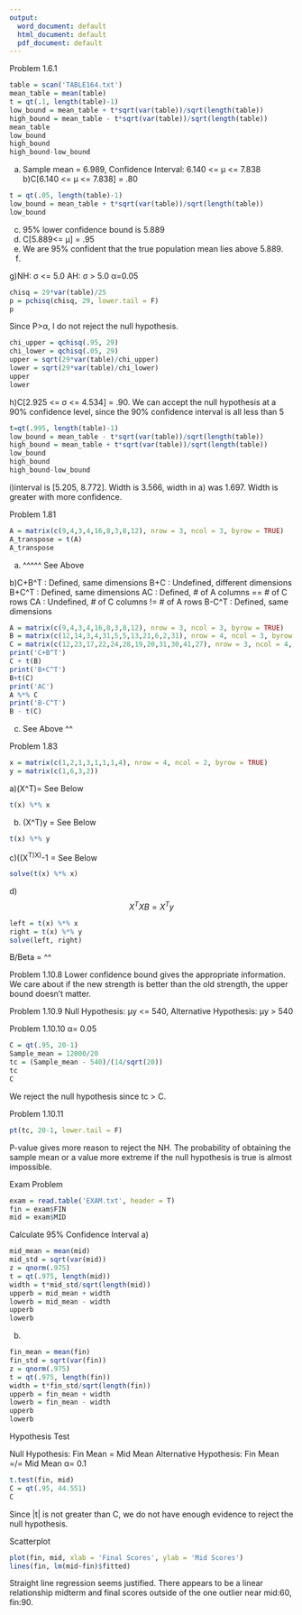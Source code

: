 ---
output:
  word_document: default
  html_document: default
  pdf_document: default
---
Problem 1.6.1
```{r}
table = scan('TABLE164.txt')
mean_table = mean(table)
t = qt(.1, length(table)-1)
low_bound = mean_table + t*sqrt(var(table))/sqrt(length(table))
high_bound = mean_table - t*sqrt(var(table))/sqrt(length(table))
mean_table
low_bound
high_bound
high_bound-low_bound
```

a) Sample mean = 6.989, Confidence Interval: 6.140 <= μ <= 7.838
b)C[6.140 <= μ <= 7.838] = .80
```{r}
t = qt(.05, length(table)-1)
low_bound = mean_table + t*sqrt(var(table))/sqrt(length(table))
low_bound
```
c) 95% lower confidence bound is 5.889
d) C[5.889<= μ] = .95
e) We are 95% confident that the true population mean lies above 5.889.
f)


g)NH: σ <= 5.0    AH: σ > 5.0     α=0.05
```{r}
chisq = 29*var(table)/25
p = pchisq(chisq, 29, lower.tail = F)
p
```
Since P>α, I do not reject the null hypothesis.



```{r}
chi_upper = qchisq(.95, 29)
chi_lower = qchisq(.05, 29)
upper = sqrt(29*var(table)/chi_upper)
lower = sqrt(29*var(table)/chi_lower)
upper
lower
```
h)C[2.925 <= σ <= 4.534] = .90. We can accept the null hypothesis at a 90% confidence level, since the 90% confidence interval is all less than 5



```{r}
t=qt(.995, length(table)-1)
low_bound = mean_table - t*sqrt(var(table))/sqrt(length(table))
high_bound = mean_table + t*sqrt(var(table))/sqrt(length(table))
low_bound
high_bound
high_bound-low_bound
```

i)interval is [5.205, 8.772]. Width is 3.566, width in a) was 1.697. Width is greater with more confidence. 




Problem 1.81
```{r}
A = matrix(c(9,4,3,4,16,8,3,8,12), nrow = 3, ncol = 3, byrow = TRUE)
A_transpose = t(A)
A_transpose
```
a) ^^^^^ See Above

b)C+B^T : Defined, same dimensions
  B+C : Undefined, different dimensions
  B+C^T : Defined, same dimensions
  AC : Defined, # of A columns == # of C rows
  CA : Undefined, # of C columns != # of A rows
  B-C^T : Defined, same dimensions
  
  
  
```{r}
A = matrix(c(9,4,3,4,16,8,3,8,12), nrow = 3, ncol = 3, byrow = TRUE)
B = matrix(c(12,14,3,4,31,5,5,13,21,6,2,31), nrow = 4, ncol = 3, byrow = TRUE)
C = matrix(c(12,23,17,22,24,28,19,20,31,30,41,27), nrow = 3, ncol = 4, byrow = TRUE)
print('C+B^T')
C + t(B)
print('B+C^T')
B+t(C)
print('AC')
A %*% C
print('B-C^T')
B - t(C)
```
c) See Above ^^



Problem 1.83
```{r}
x = matrix(c(1,2,1,3,1,1,1,4), nrow = 4, ncol = 2, byrow = TRUE)
y = matrix(c(1,6,3,2))
```
a)(X^T)= See Below
```{r}
t(x) %*% x
```

b) (X^T)y = See Below
```{r}
t(x) %*% y
```

c)((X^T)X)^-1 = See Below
```{r}
solve(t(x) %*% x)
```

d)$$X^TXB = X^Ty$$
```{r}
left = t(x) %*% x
right = t(x) %*% y
solve(left, right)
```
B/Beta = ^^


Problem 1.10.8
Lower confidence bound gives the appropriate information. We care about if the new strength is better than the old strength, the upper bound doesn't matter.


Problem 1.10.9
Null Hypothesis: μy <= 540, Alternative Hypothesis: μy > 540


Problem 1.10.10
α= 0.05
```{r}
C = qt(.95, 20-1)
Sample_mean = 12000/20
tc = (Sample_mean - 540)/(14/sqrt(20))
tc
C
```
We reject the null hypothesis since tc > C.


Problem 1.10.11
```{r}
pt(tc, 20-1, lower.tail = F)
```
P-value gives more reason to reject the NH. The probability of obtaining the sample mean or a value more extreme if the null hypothesis is true is almost impossible.




Exam Problem
```{r}
exam = read.table('EXAM.txt', header = T)
fin = exam$FIN
mid = exam$MID
```
Calculate 95% Confidence Interval
a)
```{r}
mid_mean = mean(mid)
mid_std = sqrt(var(mid))
z = qnorm(.975)
t = qt(.975, length(mid))
width = t*mid_std/sqrt(length(mid))
upperb = mid_mean + width
lowerb = mid_mean - width
upperb
lowerb
```



b)
```{r}
fin_mean = mean(fin)
fin_std = sqrt(var(fin))
z = qnorm(.975)
t = qt(.975, length(fin))
width = t*fin_std/sqrt(length(fin))
upperb = fin_mean + width
lowerb = fin_mean - width
upperb
lowerb
```

Hypothesis Test

Null Hypothesis: Fin Mean = Mid Mean
Alternative Hypothesis: Fin Mean =/= Mid Mean
α= 0.1
```{r}
t.test(fin, mid)
C = qt(.95, 44.551)
C
```
Since |t| is not greater than C, we do not have enough evidence to reject the null hypothesis.


Scatterplot
```{r}
plot(fin, mid, xlab = 'Final Scores', ylab = 'Mid Scores')
lines(fin, lm(mid~fin)$fitted)
```
Straight line regression seems justified. There appears to be a linear relationship midterm and final scores outside of the one outlier near mid:60, fin:90.